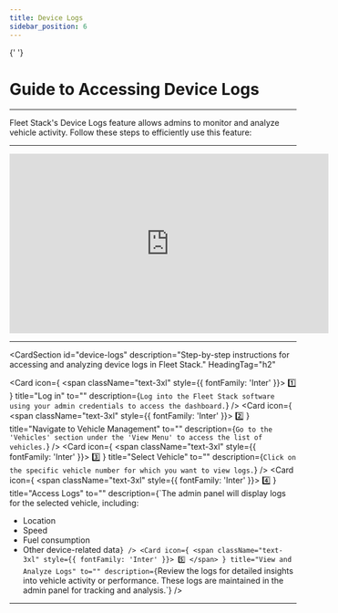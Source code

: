 ```yaml
---
title: Device Logs
sidebar_position: 6
---
```



<Head>
  <meta charSet="UTF-8" />
  <meta name="viewport" content="width=device-width, initial-scale=1.0" />
  <title>Fleet Stack Device Logs Guide</title>
  <meta name="description" content="Step-by-step guide to accessing and analyzing device logs in Fleet Stack, including location, speed, and fuel consumption data." />
  <meta name="keywords" content="Fleet Stack device logs, vehicle monitoring, fleet management, data analysis, vehicle activity, software guide" />
  <meta name="author" content="Fleet Stack Team" />
  <meta name="robots" content="index, follow" />
  <link rel="canonical" href="https://docs.fleetstackglobal.com/guides/administration/device-logs/" />
  
  <!-- Open Graph Metadata for social sharing -->
  <meta property="og:title" content="Fleet Stack Device Logs Guide" />
  <meta property="og:description" content="Step-by-step guide to accessing and analyzing device logs in Fleet Stack, including location, speed, and fuel consumption data." />
  <meta property="og:type" content="website" />
  <meta property="og:url" content="https://docs.fleetstackglobal.com/guides/administration/device-logs/" />
  <meta property="og:image" content="https://fleetstackglobal.com/assets/img/Graphics/orginal/Stack01.png" />
  
  <!-- Twitter Card Metadata -->
  <meta name="twitter:card" content="summary_large_image" />
  <meta name="twitter:title" content="Fleet Stack Device Logs Guide" />
  <meta name="twitter:description" content="Step-by-step guide to accessing and analyzing device logs in Fleet Stack, including location, speed, and fuel consumption data." />
  <meta name="twitter:image" content="https://fleetstackglobal.com/assets/img/Graphics/orginal/Stack01.png" />

  <!-- Schema.org JSON-LD Markup -->

{' '}

<script type="application/ld+json">
  {`
      {
        "@context": "https://schema.org",
        "@type": "WebPage",
        "name": "Fleet Stack Device Logs Guide",
        "description": "Step-by-step guide to accessing and analyzing device logs in Fleet Stack, including location, speed, and fuel consumption data.",
        "mainEntity": [
          {
            "@type": "ItemList",
            "itemListElement": [
              {
                "@type": "ListItem",
                "position": 1,
                "name": "Log in",
                "description": "Log into the Fleet Stack software using your admin credentials to access the dashboard. This is the first step to accessing the device logs feature."
              },
              {
                "@type": "ListItem",
                "position": 2,
                "name": "Navigate to Vehicle Management",
                "description": "Go to the 'Vehicles' section under the 'View Menu' to access the list of vehicles. This section provides an overview of all vehicles in the fleet."
              },
              {
                "@type": "ListItem",
                "position": 3,
                "name": "Select Vehicle",
                "description": "Click on the specific vehicle number for which you want to view logs. This action will direct you to detailed information about the selected vehicle."
              },
              {
                "@type": "ListItem",
                "position": 4,
                "name": "Access Logs",
                "description": "The admin panel will display logs for the selected vehicle, including location, speed, fuel consumption, and other device-related data. These logs are crucial for monitoring vehicle performance."
              },
              {
                "@type": "ListItem",
                "position": 5,
                "name": "View and Analyze Logs",
                "description": "Review the logs for detailed insights into vehicle activity or performance. These logs are maintained in the admin panel for tracking and analysis, helping you make informed decisions."
              }
            ]
          }
        ]
      }
    `}
</script>

</Head>

# Guide to Accessing Device Logs

---

Fleet Stack's Device Logs feature allows admins to monitor and analyze vehicle activity. Follow these steps to efficiently use this feature:

---

<div style={{ display: 'flex', justifyContent: 'center', marginTop: '20px' }}>
  <iframe
    width="560"
    height="315"
    src="https://www.youtube.com/embed/VvWFvAAXVLA?si=cT_Tbcw-CqCKxL9_"
    title="Device Logs Tutorial"
    frameBorder="0"
    allow="accelerometer; autoplay; clipboard-write; encrypted-media; gyroscope; picture-in-picture"
    allowFullScreen
  ></iframe>
</div>

---

<CardSection
  id="device-logs"
  description="Step-by-step instructions for accessing and analyzing device logs in Fleet Stack."
  HeadingTag="h2"
>
  <Card
    icon={
      <span className="text-3xl" style={{ fontFamily: 'Inter' }}>
        1️⃣
      </span>
    }
    title="Log in"
    to=""
    description={`Log into the Fleet Stack software using your admin credentials to access the dashboard.`}
  />
  <Card
    icon={
      <span className="text-3xl" style={{ fontFamily: 'Inter' }}>
        2️⃣
      </span>
    }
    title="Navigate to Vehicle Management"
    to=""
    description={`Go to the 'Vehicles' section under the 'View Menu' to access the list of vehicles.`}
  />
  <Card
    icon={
      <span className="text-3xl" style={{ fontFamily: 'Inter' }}>
        3️⃣
      </span>
    }
    title="Select Vehicle"
    to=""
    description={`Click on the specific vehicle number for which you want to view logs.`}
  />
  <Card
    icon={
      <span className="text-3xl" style={{ fontFamily: 'Inter' }}>
        4️⃣
      </span>
    }
    title="Access Logs"
    to=""
    description={`The admin panel will display logs for the selected vehicle, including:
- Location
- Speed
- Fuel consumption
- Other device-related data`}
  />
  <Card
    icon={
      <span className="text-3xl" style={{ fontFamily: 'Inter' }}>
        5️⃣
      </span>
    }
    title="View and Analyze Logs"
    to=""
    description={`Review the logs for detailed insights into vehicle activity or performance. These logs are maintained in the admin panel for tracking and analysis.`}
  />
</CardSection>

---

<head>
  <title>Access Device Logs</title>
  <meta
    name="description"
    content="Step-by-step guide to accessing and analyzing device logs in Fleet Stack, including location, speed, and fuel consumption data."
  />
</head>
